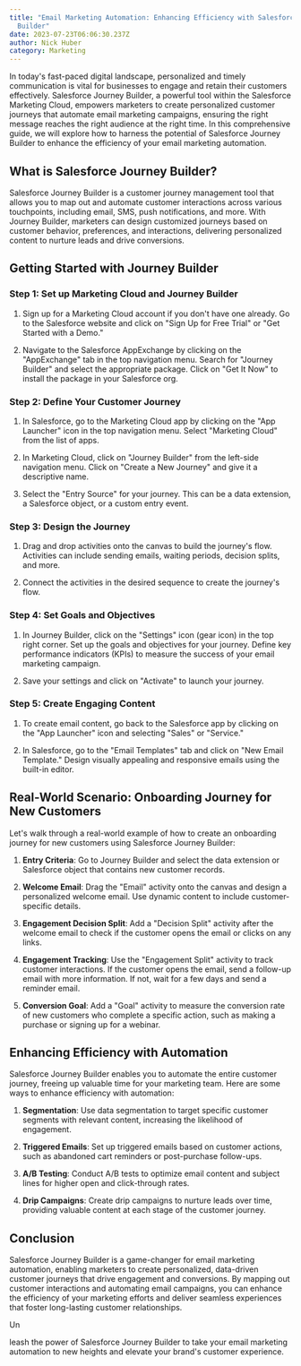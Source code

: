 ```yaml
---
title: "Email Marketing Automation: Enhancing Efficiency with Salesforce Journey
  Builder"
date: 2023-07-23T06:06:30.237Z
author: Nick Huber
category: Marketing
---
```

In today's fast-paced digital landscape, personalized and timely communication is vital for businesses to engage and retain their customers effectively. Salesforce Journey Builder, a powerful tool within the Salesforce Marketing Cloud, empowers marketers to create personalized customer journeys that automate email marketing campaigns, ensuring the right message reaches the right audience at the right time. In this comprehensive guide, we will explore how to harness the potential of Salesforce Journey Builder to enhance the efficiency of your email marketing automation.

## What is Salesforce Journey Builder?

Salesforce Journey Builder is a customer journey management tool that allows you to map out and automate customer interactions across various touchpoints, including email, SMS, push notifications, and more. With Journey Builder, marketers can design customized journeys based on customer behavior, preferences, and interactions, delivering personalized content to nurture leads and drive conversions.

## Getting Started with Journey Builder

### Step 1: Set up Marketing Cloud and Journey Builder

1. Sign up for a Marketing Cloud account if you don't have one already. Go to the Salesforce website and click on "Sign Up for Free Trial" or "Get Started with a Demo."

2. Navigate to the Salesforce AppExchange by clicking on the "AppExchange" tab in the top navigation menu. Search for "Journey Builder" and select the appropriate package. Click on "Get It Now" to install the package in your Salesforce org.

### Step 2: Define Your Customer Journey

1. In Salesforce, go to the Marketing Cloud app by clicking on the "App Launcher" icon in the top navigation menu. Select "Marketing Cloud" from the list of apps.

2. In Marketing Cloud, click on "Journey Builder" from the left-side navigation menu. Click on "Create a New Journey" and give it a descriptive name.

3. Select the "Entry Source" for your journey. This can be a data extension, a Salesforce object, or a custom entry event.

### Step 3: Design the Journey

1. Drag and drop activities onto the canvas to build the journey's flow. Activities can include sending emails, waiting periods, decision splits, and more.

2. Connect the activities in the desired sequence to create the journey's flow.

### Step 4: Set Goals and Objectives

1. In Journey Builder, click on the "Settings" icon (gear icon) in the top right corner. Set up the goals and objectives for your journey. Define key performance indicators (KPIs) to measure the success of your email marketing campaign.

2. Save your settings and click on "Activate" to launch your journey.

### Step 5: Create Engaging Content

1. To create email content, go back to the Salesforce app by clicking on the "App Launcher" icon and selecting "Sales" or "Service."

2. In Salesforce, go to the "Email Templates" tab and click on "New Email Template." Design visually appealing and responsive emails using the built-in editor.

## Real-World Scenario: Onboarding Journey for New Customers

Let's walk through a real-world example of how to create an onboarding journey for new customers using Salesforce Journey Builder:

1. **Entry Criteria**: Go to Journey Builder and select the data extension or Salesforce object that contains new customer records.

2. **Welcome Email**: Drag the "Email" activity onto the canvas and design a personalized welcome email. Use dynamic content to include customer-specific details.

3. **Engagement Decision Split**: Add a "Decision Split" activity after the welcome email to check if the customer opens the email or clicks on any links.

4. **Engagement Tracking**: Use the "Engagement Split" activity to track customer interactions. If the customer opens the email, send a follow-up email with more information. If not, wait for a few days and send a reminder email.

5. **Conversion Goal**: Add a "Goal" activity to measure the conversion rate of new customers who complete a specific action, such as making a purchase or signing up for a webinar.

## Enhancing Efficiency with Automation

Salesforce Journey Builder enables you to automate the entire customer journey, freeing up valuable time for your marketing team. Here are some ways to enhance efficiency with automation:

1. **Segmentation**: Use data segmentation to target specific customer segments with relevant content, increasing the likelihood of engagement.

2. **Triggered Emails**: Set up triggered emails based on customer actions, such as abandoned cart reminders or post-purchase follow-ups.

3. **A/B Testing**: Conduct A/B tests to optimize email content and subject lines for higher open and click-through rates.

4. **Drip Campaigns**: Create drip campaigns to nurture leads over time, providing valuable content at each stage of the customer journey.

## Conclusion

Salesforce Journey Builder is a game-changer for email marketing automation, enabling marketers to create personalized, data-driven customer journeys that drive engagement and conversions. By mapping out customer interactions and automating email campaigns, you can enhance the efficiency of your marketing efforts and deliver seamless experiences that foster long-lasting customer relationships.

Un

leash the power of Salesforce Journey Builder to take your email marketing automation to new heights and elevate your brand's customer experience.